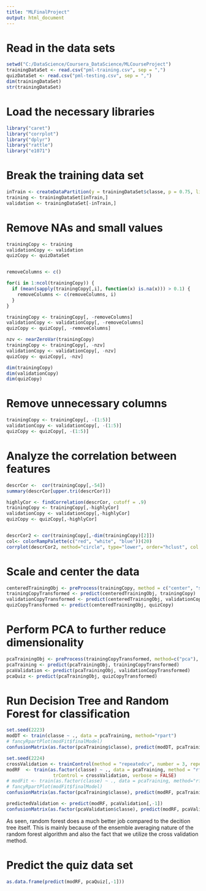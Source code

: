 ```yaml
---
title: "MLFinalProject"
output: html_document
---
```


# Read in the data sets


```r

setwd("C:/DataScience/Coursera_DataScience/MLCourseProject")
trainingDataSet <- read.csv("pml-training.csv", sep = ",")
quizDataSet <- read.csv("pml-testing.csv", sep = ",")
dim(trainingDataSet)
str(trainingDataSet)

```

# Load the necessary libraries

```r
library("caret")
library("corrplot")
library("dplyr")
library("rattle")
library("e1071")
```

# Break the training data set

```r
inTrain <- createDataPartition(y = trainingDataSet$classe, p = 0.75, list = FALSE)
training <- trainingDataSet[inTrain,]
validation <- trainingDataSet[-inTrain,]

```

# Remove NAs and small values

```r

trainingCopy <- training
validationCopy <- validation
quizCopy <- quizDataSet


removeColumns <- c()

for(i in 1:ncol(trainingCopy)) {      
  if (mean(sapply(trainingCopy[,i], function(x) is.na(x))) > 0.1) {
    removeColumns <- c(removeColumns, i)
  }
}

trainingCopy <- trainingCopy[, -removeColumns]
validationCopy <- validationCopy[, -removeColumns]
quizCopy <- quizCopy[, -removeColumns]

nzv <- nearZeroVar(trainingCopy)
trainingCopy <- trainingCopy[, -nzv]
validationCopy <- validationCopy[, -nzv]
quizCopy <- quizCopy[, -nzv]

dim(trainingCopy)
dim(validationCopy)
dim(quizCopy)

```

# Remove unnecessary columns

```r
trainingCopy <- trainingCopy[, -(1:5)]
validationCopy <- validationCopy[, -(1:5)]
quizCopy <- quizCopy[, -(1:5)]

```
# Analyze the correlation between features

```r

descrCor <-  cor(trainingCopy[,-54])
summary(descrCor[upper.tri(descrCor)])

highlyCor <- findCorrelation(descrCor, cutoff = .9)
trainingCopy <- trainingCopy[,-highlyCor]
validationCopy <- validationCopy[,-highlyCor]
quizCopy <- quizCopy[,-highlyCor]


descrCor2 <- cor(trainingCopy[,-dim(trainingCopy)[2]])
col<- colorRampPalette(c("red", "white", "blue"))(20)
corrplot(descrCor2, method="circle", type="lower", order="hclust", col = col)
```
# Scale and center the data

```r

centeredTrainingObj <- preProcess(trainingCopy, method = c("center", "scale"))
trainingCopyTransformed <- predict(centeredTrainingObj, trainingCopy)
validationCopyTransformed <- predict(centeredTrainingObj, validationCopy)
quizCopyTransformed <- predict(centeredTrainingObj, quizCopy)

```
# Perform PCA to further reduce dimensionality

```r

pcaTrainingObj <- preProcess(trainingCopyTransformed, method=c("pca"), thresh = 0.9)
pcaTraining <- predict(pcaTrainingObj, trainingCopyTransformed)
pcaValidation <- predict(pcaTrainingObj, validationCopyTransformed)
pcaQuiz <- predict(pcaTrainingObj, quizCopyTransformed)

```

# Run Decision Tree and Random Forest for classification

```r

set.seed(2223)
modDT <- train(classe ~ ., data = pcaTraining, method="rpart")
# fancyRpartPlot(modFit$finalModel)
confusionMatrix(as.factor(pcaTraining$classe), predict(modDT, pcaTraining))

set.seed(2224)
crossValidation <- trainControl(method = "repeatedcv", number = 3, repeats = 2)
modRF  <- train(as.factor(classe) ~ ., data = pcaTraining, method = "rf",
                 trControl = crossValidation, verbose = FALSE)
# modFit <- train(as.factor(classe) ~ ., data = pcaTraining, method="rf")
# fancyRpartPlot(modFit$finalModel)
confusionMatrix(as.factor(pcaTraining$classe), predict(modRF, pcaTraining[,-1]))

predictedValidation <- predict(modRF, pcaValidation[,-1])
confusionMatrix(as.factor(pcaValidation$classe), predict(modRF, pcaValidation[,-1]))

```
As seen, random forest does a much better job compared to the decition tree itself. This
is mainly because of the ensemble averaging nature of the random forest algorithm and also
the fact that we utilize the cross validation method.

# Predict the quiz data set

```r

as.data.frame(predict(modRF, pcaQuiz[,-1]))


```


